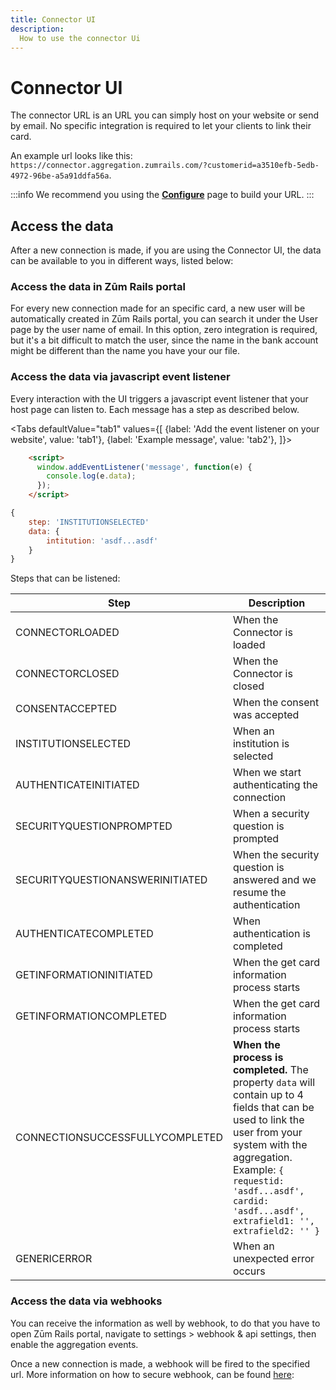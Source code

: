 ```yaml
---
title: Connector UI
description:
  How to use the connector Ui
---
```


# Connector UI

The connector URL is an URL you can simply host on your website or send by email. No specific integration is required to let your clients to link their card.

An example url looks like this: `https://connector.aggregation.zumrails.com/?customerid=a3510efb-5edb-4972-96be-a5a91ddfa56a`.

:::info
We recommend you using the **[Configure](./configure)** page to build your URL.
:::

## Access the data

After a new connection is made, if you are using the Connector UI, the data can be available to you in different ways, listed below:

### Access the data in Zūm Rails portal

For every new connection made for an specific card, a new user will be automatically created in Zūm Rails portal, you can search it under the User page by the user name of email. In this option, zero integration is required, but it's a bit difficult to match the user, since the name in the bank account might be different than the name you have your our file. 

### Access the data via javascript event listener

Every interaction with the UI triggers a javascript event listener that your host page can listen to. Each message has a step as described below.


<Tabs
  defaultValue="tab1"
  values={[
    {label: 'Add the event listener on your website', value: 'tab1'},
    {label: 'Example message', value: 'tab2'},
  ]}>
  <TabItem value="tab1">

  ```html
      <script>
        window.addEventListener('message', function(e) {
          console.log(e.data);
        });
      </script>
  ```

  </TabItem>
  <TabItem value="tab2">

  ```javascript
  {
      step: 'INSTITUTIONSELECTED'
      data: {
          intitution: 'asdf...asdf'
      }
  }
  ```
  
  </TabItem>
</Tabs>

Steps that can be listened:

Step | Description 
----- | ----
CONNECTORLOADED | When the Connector is loaded
CONNECTORCLOSED | When the Connector is closed
CONSENTACCEPTED | When the consent was accepted
INSTITUTIONSELECTED | When an institution is selected
AUTHENTICATEINITIATED | When we start authenticating the connection
SECURITYQUESTIONPROMPTED | When a security question is prompted
SECURITYQUESTIONANSWERINITIATED | When the security question is answered and we resume the authentication
AUTHENTICATECOMPLETED | When authentication is completed
GETINFORMATIONINITIATED | When the get card information process starts
GETINFORMATIONCOMPLETED | When the get card information process starts
CONNECTIONSUCCESSFULLYCOMPLETED | **When the process is completed.** The property `data` will contain up to 4 fields that can be used to link the user from your system with the aggregation. Example: `{ requestid: 'asdf...asdf', cardid: 'asdf...asdf', extrafield1: '', extrafield2: '' }`
GENERICERROR | When an unexpected error occurs

### Access the data via webhooks

You can receive the information as well by webhook, to do that you have to open Zūm Rails portal, navigate to settings > webhook & api settings, then enable the aggregation events.

Once a new connection is made, a webhook will be fired to the specified url. More information on how to secure webhook, can be found [here](../api-specification/webhooks):
